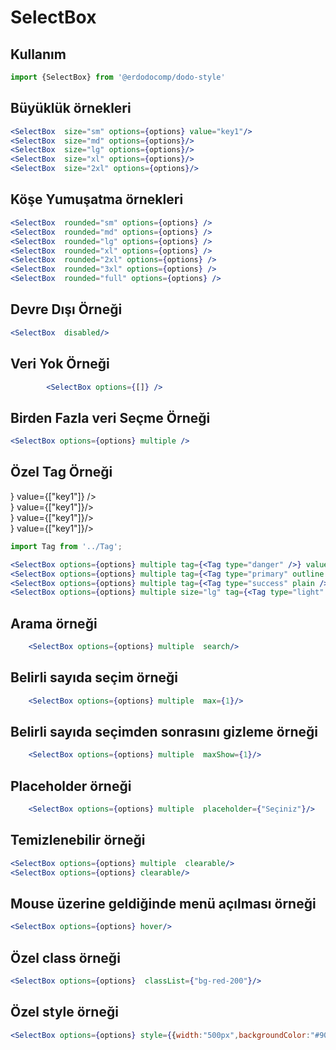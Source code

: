 
<Meta title="Dökümanlar/SelectBox" />

# SelectBox

## Kullanım
```jsx
import {SelectBox} from '@erdodocomp/dodo-style'
```

## Büyüklük örnekleri

<div style={{display:"flex",flexDirection:"row",alignItems:"center",flexWrap:"wrap"}}>
    <div style={{margin:"5px"}}>
        <SelectBox  size="sm" options={options} value="key1"/>
    </div>
    <div style={{margin:"5px"}}>
        <SelectBox  size="md" options={options}/>
    </div>
    <div style={{margin:"5px",}} >
        <SelectBox  size="lg" options={options}/>
    </div>
    <div style={{margin:"5px",}}>
        <SelectBox  size="xl" options={options}/>
    </div>
    <div style={{margin:"5px",}}>
        <SelectBox  size="2xl" options={options}/>
    </div>
</div>


```jsx
<SelectBox  size="sm" options={options} value="key1"/>
<SelectBox  size="md" options={options}/>
<SelectBox  size="lg" options={options}/>
<SelectBox  size="xl" options={options}/>
<SelectBox  size="2xl" options={options}/>
```

## Köşe Yumuşatma örnekleri
<div style={{display:"flex",flexDirection:"row",alignItems:"center",flexWrap:"wrap"}}>
    <div style={{margin:"5px"}}>
        <SelectBox  rounded="sm" options={options} />
    </div>
    <div style={{margin:"5px"}}>
        <SelectBox  rounded="md" options={options} />
    </div>
    <div style={{margin:"5px",}}>
        <SelectBox  rounded="lg" options={options} />
    </div>
    <div style={{margin:"5px",}}>
        <SelectBox  rounded="xl" options={options} />
    </div>
    <div style={{margin:"5px",}}>
        <SelectBox  rounded="2xl" options={options} />
    </div>
    <div style={{margin:"5px",}}>
        <SelectBox  rounded="3xl" options={options} />
    </div>
    <div style={{margin:"5px",}}>
        <SelectBox  rounded="full" options={options} />
    </div>
</div>

```jsx
<SelectBox  rounded="sm" options={options} />
<SelectBox  rounded="md" options={options} />
<SelectBox  rounded="lg" options={options} />
<SelectBox  rounded="xl" options={options} />
<SelectBox  rounded="2xl" options={options} />
<SelectBox  rounded="3xl" options={options} />
<SelectBox  rounded="full" options={options} />
```

## Devre Dışı Örneği
<div style={{display:"flex",flexDirection:"row",alignItems:"center",flexWrap:"wrap"}}>
    <div style={{margin:"5px"}}>
        <SelectBox  disabled/>
    </div>
</div>

```jsx
<SelectBox  disabled/>
```

## Veri Yok Örneği
<div style={{display:"flex",flexDirection:"row",alignItems:"center",flexWrap:"wrap"}}>
    <div style={{margin:"5px"}}>
        <SelectBox options={[]} />
    </div>
</div>

```jsx
        <SelectBox options={[]} />
```

## Birden Fazla veri Seçme Örneği
<div style={{display:"flex",flexDirection:"row",alignItems:"center",flexWrap:"wrap"}}>
    <div style={{margin:"5px"}}>
        <SelectBox options={options} multiple />
    </div>
</div>

```jsx
<SelectBox options={options} multiple />
```

## Özel Tag Örneği
<div style={{display:"flex",flexDirection:"row",alignItems:"center",flexWrap:"wrap"}}>
    <div style={{margin:"5px"}}>
        <SelectBox options={options} multiple tag={<Tag type="danger" />} value={["key1"]} />
    </div>
    <div style={{margin:"5px"}}>
        <SelectBox options={options} multiple tag={<Tag type="primary" outline />}  value={["key1"]}/>
    </div>
    <div style={{margin:"5px"}}>
        <SelectBox options={options} multiple tag={<Tag type="success" plain />}  value={["key1"]}/>
    </div>
    <div style={{margin:"5px"}}>
        <SelectBox options={options} multiple size="lg" tag={<Tag type="light" plain  />}  value={["key1"]}/>
    </div>

</div>

```jsx
import Tag from '../Tag';
```
```jsx
<SelectBox options={options} multiple tag={<Tag type="danger" />} value={["key1"]} />
<SelectBox options={options} multiple tag={<Tag type="primary" outline />}  value={["key1"]}/>
<SelectBox options={options} multiple tag={<Tag type="success" plain />}  value={["key1"]}/>
<SelectBox options={options} multiple size="lg" tag={<Tag type="light" plain  />}  value={["key1"]}/>
```

## Arama örneği
<div style={{display:"flex",flexDirection:"row",alignItems:"center",flexWrap:"wrap"}}>
    <div style={{margin:"5px"}}>
        <SelectBox options={options} multiple  search/>
    </div>
</div>

```jsx
    <SelectBox options={options} multiple  search/>
```

## Belirli sayıda seçim örneği
<div style={{display:"flex",flexDirection:"row",alignItems:"center",flexWrap:"wrap"}}>
    <div style={{margin:"5px"}}>
        <SelectBox options={options} multiple max={1}/>
    </div>
</div>

```jsx
    <SelectBox options={options} multiple  max={1}/>
```

## Belirli sayıda seçimden sonrasını gizleme örneği
<div style={{display:"flex",flexDirection:"row",alignItems:"center",flexWrap:"wrap"}}>
    <div style={{margin:"5px"}}>
        <SelectBox options={options} multiple maxShow={1}/>
    </div>
</div>

```jsx
    <SelectBox options={options} multiple  maxShow={1}/>
```

## Placeholder örneği
<div style={{display:"flex",flexDirection:"row",alignItems:"center",flexWrap:"wrap"}}>
    <div style={{margin:"5px"}}>
        <SelectBox options={options} multiple placeholder={"Seçiniz"}/>
    </div>
</div>

```jsx
    <SelectBox options={options} multiple  placeholder={"Seçiniz"}/>
```

## Temizlenebilir örneği
<div style={{display:"flex",flexDirection:"row",alignItems:"center",flexWrap:"wrap"}}>
    <div style={{margin:"5px"}}>
        <SelectBox options={options} multiple clearable/>
    </div>
    <div style={{margin:"5px"}}>
        <SelectBox options={options} clearable/>
    </div>
</div>

```jsx
<SelectBox options={options} multiple  clearable/>
<SelectBox options={options} clearable/>
```

## Mouse üzerine geldiğinde menü açılması örneği
<div style={{display:"flex",flexDirection:"row",alignItems:"center",flexWrap:"wrap"}}>
    <div style={{margin:"5px"}}>
        <SelectBox options={options} hover/>
    </div>
</div>

```jsx
<SelectBox options={options} hover/>
```

## Özel class örneği
<div style={{display:"flex",flexDirection:"row",alignItems:"center",flexWrap:"wrap"}}>
    <div style={{margin:"5px"}}>
        <SelectBox options={options} classList={"bg-gradient-to-r from-green-400 to-blue-500"}/>
    </div>
</div>

```jsx
<SelectBox options={options}  classList={"bg-red-200"}/>
```

## Özel style örneği
<div style={{display:"flex",flexDirection:"row",alignItems:"center",flexWrap:"wrap"}}>
    <div style={{margin:"5px"}}>
        <SelectBox options={options} style={{width:"500px",backgroundColor:"#90a9d1",border:"1px solid #6189c7"}}/>
    </div>
</div>

```jsx
<SelectBox options={options} style={{width:"500px",backgroundColor:"#90a9d1",border:"1px solid #16376b"}}/>
```
